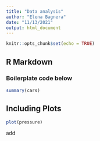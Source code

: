 ```yaml
---
title: "Data analysis"
author: "Elena Bagnera"
date: "11/13/2021"
output: html_document
---
```


```r
knitr::opts_chunk$set(echo = TRUE)
```

## R Markdown

### Boilerplate code below

```r
summary(cars)
```

## Including Plots

```r
plot(pressure)
```

add